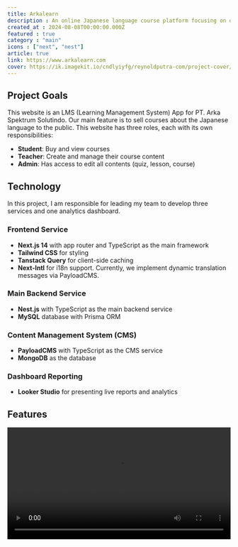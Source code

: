 ```yaml
---
title: Arkalearn
description : An online Japanese language course platform focusing on optimized performance, interactive learning features, and robust content management.
created_at : 2024-08-08T00:00:00.000Z
featured : true
category : "main"
icons : ["next", "nest"]
article: true
link: https://www.arkalearn.com
cover: https://ik.imagekit.io/cndlyiyfg/reynoldputra-com/project-cover/arkalearn-screenshoot.jpg
---
```


## Project Goals 
This website is an LMS (Learning Management System) App for PT. Arka Spektrum Solutindo. Our main feature is to sell courses about the Japanese language to the public. 
This website has three roles, each with its own responsibilities:
  - **Student**: Buy and view courses
  - **Teacher**: Create and manage their course content
  - **Admin**: Has access to edit all contents (quiz, lesson, course)

## Technology
In this project, I am responsible for leading my team to develop three services and one analytics dashboard.

### Frontend Service
- **Next.js 14** with app router and TypeScript as the main framework
- **Tailwind CSS** for styling
- **Tanstack Query** for client-side caching
- **Next-Intl** for i18n support. Currently, we implement dynamic translation messages via PayloadCMS.

### Main Backend Service
- **Nest.js** with TypeScript as the main backend service
- **MySQL** database with Prisma ORM

### Content Management System (CMS)
- **PayloadCMS** with TypeScript as the CMS service
- **MongoDB** as the database

### Dashboard Reporting
- **Looker Studio** for presenting live reports and analytics

## Features
<video src="https://ik.imagekit.io/cndlyiyfg/reynoldputra-com/project-assets/arkalearn/interactive-course.mp4" width="100%" controls />
- **Profile company with good performance speed and SEO.** This must be realized to increase website traffic and attract more users. To achieve this result, I use *static rendering* and *server-side rendering* for the static parts (landing page, about page, etc.) of the website. This will impact website performance since users don't need to compile extra programs to render the page.
- **In-app payment.** I integrated this app with Xendit to support in-application payment when users want to buy a paid course.
- **An interactive course player to display lessons with video or file formats.** Students can purchase any available course and play it to learn specific topics. When a user reads a lesson and clicks the Complete & Next button, their progress will be saved and accumulated as course progress.
- **Live quiz system.** Within some courses, users can also take quizzes to test their understanding of the lessons they have read.
<video src="https://ik.imagekit.io/cndlyiyfg/reynoldputra-com/project-assets/arkalearn/interactive-quiz.mp4?updatedAt=1726145507730" width="100%" controls />
- **Interactive dashboard to manage course contents and students.** All course content, like lessons and quizzes, on this website can be updated from the admin dashboard.

## Challenge
**Migrating data from the existing WordPress website.** Previously, this company was already running a website with WordPress and an LMS Template. I created a migration script with Node.js to perform SQL queries to get all existing data and map data into the new database schema. This script will be executed before migrating the domain website, so all user data, like courses assigned to students, student progress, and course content, is migrated to the new database.

**Static rendering with i18n to achieve good performance.** We also created a blog system for this website. Admins can write blogs within the PayloadCMS dashboard, and after updating blog data, PayloadCMS executes hooks to call an API on NextJS to trigger revalidation of the blog data. So all static data is rendered on the server with on-demand revalidation. For other pages, like the landing page, they can also be updated from PayloadCMS. All static data has three localizations (id, en, jp), and NextJS generates static pages for each.
<video src="https://ik.imagekit.io/cndlyiyfg/reynoldputra-com/project-assets/arkalearn/landing-page-with-i18n.mp4?updatedAt=1726145507755" width="100%" controls />

**Working within pressing deadlines and limited resources.** This project targeted completion in 3 months with only 3 developers (including me). I created a strict sprint cycle to guide my team to finish this project before the deadline. I utilized [Clickup](https://clickup.com/) to manage our tickets and set objective targets for each sprint.
